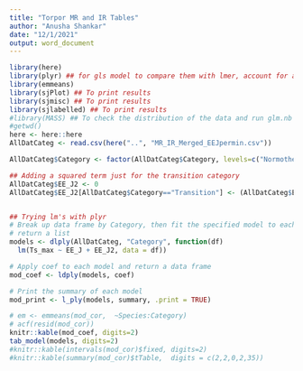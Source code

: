 ```yaml
---
title: "Torpor MR and IR Tables"
author: "Anusha Shankar"
date: "12/1/2021"
output: word_document
---
```



```r
library(here)
library(plyr) ## for gls model to compare them with lmer, account for autocorrelation
library(emmeans)
library(sjPlot) ## To print results
library(sjmisc) ## To print results
library(sjlabelled) ## To print results
#library(MASS) ## To check the distribution of the data and run glm.nb
#getwd()
here <- here::here
AllDatCateg <- read.csv(here("..", "MR_IR_Merged_EEJpermin.csv"))

AllDatCateg$Category <- factor(AllDatCateg$Category, levels=c("Normothermic", "Transition", "DeepTorpor"))

## Adding a squared term just for the transition category
AllDatCateg$EE_J2 <- 0
AllDatCateg$EE_J2[AllDatCateg$Category=="Transition"] <- (AllDatCateg$EE_J[AllDatCateg$Category=="Transition"])^2


## Trying lm's with plyr
# Break up data frame by Category, then fit the specified model to each piece and
# return a list
models <- dlply(AllDatCateg, "Category", function(df) 
  lm(Ts_max ~ EE_J + EE_J2, data = df))

# Apply coef to each model and return a data frame
mod_coef <- ldply(models, coef)

# Print the summary of each model
mod_print <- l_ply(models, summary, .print = TRUE)

# em <- emmeans(mod_cor,  ~Species:Category)
# acf(resid(mod_cor))
knitr::kable(mod_coef, digits=2)
tab_model(models, digits=2)
#knitr::kable(intervals(mod_cor)$fixed, digits=2)
#knitr::kable(summary(mod_cor)$tTable,  digits = c(2,2,0,2,35))
```
